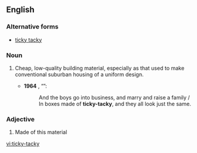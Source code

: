 ==English==

===Alternative forms===
* [[ticky tacky]]

===Noun===
{{en-noun|-}}

# {{label|en|US}} Cheap, low-quality building material, especially as that used to make conventional suburban housing of a uniform design.
#* '''1964''' {{w|Malvina Reynolds}}, “{{w|Little Boxes}}”:
#*: And the boys go into business, and marry and raise a family / In boxes made of '''ticky-tacky''', and they all look just the same.

===Adjective===
{{en-adj|-}}

# {{label|en|US}} Made of this material

[[vi:ticky-tacky]]